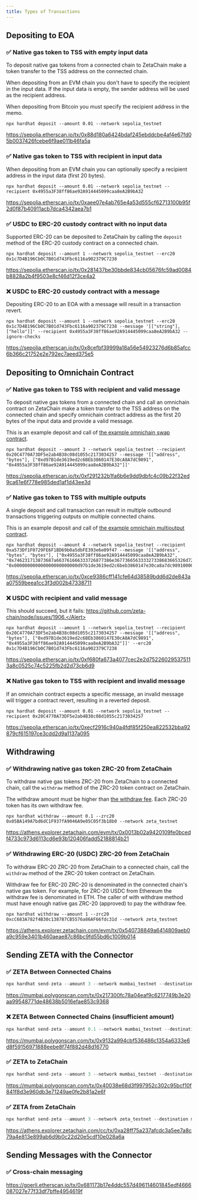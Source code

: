 ```yaml
---
title: Types of Transactions
---
```



## Depositing to EOA

### ✅ Native gas token to TSS with empty input data

To deposit native gas tokens from a connected chain to ZetaChain make a token
transfer to the TSS address on the connected chain.

When depositing from an EVM chain you don't have to specify the recipient in the
input data. If the input data is empty, the sender address will be used as the
recipient address.

When depositing from Bitcoin you must specify the recipient address in the memo.

```
npx hardhat deposit --amount 0.01 --network sepolia_testnet
```

https://sepolia.etherscan.io/tx/0x88d180a6424bdaf245ebddcbe4af4e67fd05b0037426fcebe6f9ae011b46fa5a

### ✅ Native gas token to TSS with recipient in input data

When depositing from an EVM chain you can optionally specify a recipient address
in the input data (first 20 bytes).

```
npx hardhat deposit --amount 0.01 --network sepolia_testnet --recipient 0x4955a3F38ff86ae92A914445099caa8eA2B9bA32
```

https://sepolia.etherscan.io/tx/0xaee07e4ab765e4a53d555cf62713100b95f2d0f87b40911acb7dca4342aea7b1

### ✅ USDC to ERC-20 custody contract with no input data

Supported ERC-20 can be deposited to ZetaChain by calling the `deposit` method
of the ERC-20 custody contract on a connected chain.

```
npx hardhat deposit --amount 1 --network sepolia_testnet --erc20 0x1c7D4B196Cb0C7B01d743Fbc6116a902379C7238
```

https://sepolia.etherscan.io/tx/0x281437be30bbde834cb05676fc59ad0084b8828a2b4f9503e8cf46d12f3ce4a2

### ❌ USDC to ERC-20 custody contract with a message

Depositing ERC-20 to an EOA with a message will result in a transaction revert.

```
npx hardhat deposit --amount 1 --network sepolia_testnet --erc20 0x1c7D4B196Cb0C7B01d743Fbc6116a902379C7238 --message '[["string"], ["hello"]]' --recipient 0x4955a3F38ff86ae92A914445099caa8eA2B9bA32 --ignore-checks
```

https://sepolia.etherscan.io/tx/0x8cefbf39999a18a56e54923276d6b85afcc6b366c21752e2e792ec7aeed375e5

## Depositing to Omnichain Contract

### ✅ Native gas token to TSS with recipient and valid message

To deposit native gas tokens from a connected chain and call an omnichain
contract on ZetaChain make a token transfer to the TSS address on the connected
chain and specify omnichain contract address as the first 20 bytes of the input
data and provide a valid message.

This is an example deposit and call of [the example omnichain swap
contract](/developers/omnichain/tutorials/swap/).

```
npx hardhat deposit --amount 3 --network sepolia_testnet --recipient 0x20C4770A73DF5e2ab4B38c08d1055c2173034257 --message '[["address", "bytes"], ["0xd97B1de3619ed2c6BEb3860147E30cA8A7dC9891", "0x4955a3F38ff86ae92A914445099caa8eA2B9bA32"]]'
```

https://sepolia.etherscan.io/tx/0xf291232b1fa6b6e9dd9dbfc4c09b22f32ed9ca61e6f778e985ded1af1d43ee3d

### ✅ Native gas token to TSS with multiple outputs

A single deposit and call transaction can result in multiple outbound
transactions triggering outputs on multiple connected chains.

This is an example deposit and call of [the example omnichain multioutput
contract](/developers/omnichain/tutorials/single-input-multiple-output/).

```
npx hardhat deposit --amount 4 --network sepolia_testnet --recipient 0xa573Df1F0729FE6F1BD69b0a5dbFE393e6e09f47 --message '[["address", "bytes", "bytes"], ["0x4955a3F38ff86ae92A914445099caa8eA2B9bA32", "0x746231713873687a663761666333726877386e367736656333327338683665326d727730373764306767", "0x000000000000000000000000d97b1de3619ed2c6beb3860147e30ca8a7dc989100000000000000000000000065a45c57636f9bcced4fe193a602008578bca90b"]]'
```

https://sepolia.etherscan.io/tx/0xce9386cff141cfe64d38589bdd6d2de843aa07559beea1cc3f3d002b47338711

### ❌ USDC with recipient and valid message

<Alert variant="danger">This should succeed, but it fails: https://github.com/zeta-chain/node/issues/1906.</Alert>

```
npx hardhat deposit --amount 1 --network sepolia_testnet --recipient 0x20C4770A73DF5e2ab4B38c08d1055c2173034257 --message '[["address", "bytes"], ["0xd97B1de3619ed2c6BEb3860147E30cA8A7dC9891", "0x4955a3F38ff86ae92A914445099caa8eA2B9bA32"]]' --erc20 0x1c7D4B196Cb0C7B01d743Fbc6116a902379C7238
```

https://sepolia.etherscan.io/tx/0xf680fa673a4077cec2e2d752260295375113a8c0525c74c5225fb2d2d73cb6d9

### ❌ Native gas token to TSS with recipient and invalid message

If an omnichain contract expects a specific message, an invalid message will
trigger a contract revert, resulting in a reverted deposit.

```
npx hardhat deposit --amount 0.01 --network sepolia_testnet --recipient 0x20C4770A73DF5e2ab4B38c08d1055c2173034257
```

https://sepolia.etherscan.io/tx/0xecf2916c940a4fdf85f250ea822532bba92879cf615197ce3cdd2d9a1137a095

## Withdrawing

### ✅ Withdrawing native gas token ZRC-20 from ZetaChain

To withdraw native gas tokens ZRC-20 from ZetaChain to a connected chain, call
the `withdraw` method of the ZRC-20 token contract on ZetaChain.

The withdraw amount must be higher than [the withdraw
fee](/developers/omnichain/gas-fees/). Each ZRC-20 token has its own withdraw
fee.

```
npx hardhat withdraw --amount 0.1 --zrc20 0x05BA149A7bd6dC1F937fA9046A9e05C05f3b18b0 --network zeta_testnet
```

https://athens.explorer.zetachain.com/evm/tx/0x0013b02a9420109fe0bcedf4733c973d6113cd6e93b120406fadd52188814b21

### ✅ Withdrawing ERC-20 (USDC) ZRC-20 from ZetaChain

To withdraw ERC-20 ZRC-20 from ZetaChain to a connected chain, call the
`withdraw` method of the ZRC-20 token contract on ZetaChain.

Withdraw fee for ERC-20 ZRC-20 is denominated in the connected chain's native
gas token. For example, for ZRC-20 USDC from Ethereum the withdraw fee is
denominated in ETH. The caller of with withdraw method must have enough native
gas ZRC-20 (approved) to pay the withdraw fee.

```
npx hardhat withdraw --amount 1 --zrc20 0xcC683A782f4B30c138787CB5576a86AF66fdc31d --network zeta_testnet
```

https://athens.explorer.zetachain.com/evm/tx/0x540738849a6414809aeb0a9c959e3401b460aeae87c86bc9fd55bd6c1009b014

## Sending ZETA with the Connector

### ✅ ZETA Between Connected Chains

```jsx
npx hardhat send-zeta --amount 3 --network mumbai_testnet --destination bsc_testnet
```

https://mumbai.polygonscan.com/tx/0x217300fc78a04eaf9c6217749b3e20aa99548771de48638b5016efae853c9368

### ❌ ZETA Between Connected Chains (insufficient amount)

```jsx
npx hardhat send-zeta --amount 0.1 --network mumbai_testnet --destination bsc_testnet --ignore-checks
```

https://mumbai.polygonscan.com/tx/0x9132a994cbf536486c1354a6333e6d8f59156971888eebe8f74f882d48d16770

### ✅ ZETA to ZetaChain

```jsx
npx hardhat send-zeta --amount 3 --network mumbai_testnet --destination zeta_testnet
```

https://mumbai.polygonscan.com/tx/0x40038e68d3f997952c302c95bcf10f841f8d3e960db3e71249ae0fe2b81a2e6f

### ✅ ZETA from ZetaChain

```jsx
npx hardhat send-zeta --amount 3 --network zeta_testnet --destination mumbai_testnet
```

https://athens.explorer.zetachain.com/cc/tx/0xa28ff75a237afcdc3a5ee7a8c79a4e813e899ab6d9b0c22d20e5cdf10e028a6a

## Sending Messages with the Connector

### ✅ Cross-chain messaging

https://goerli.etherscan.io/tx/0x681173b17e4ddc557d496114601845edf4666087027e77f33df7bffe4954619f
